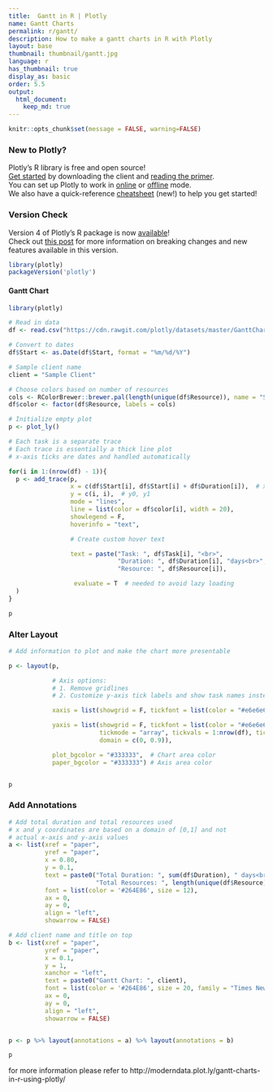 ```yaml
---
title:  Gantt in R | Plotly
name: Gantt Charts
permalink: r/gantt/
description: How to make a gantt charts in R with Plotly
layout: base
thumbnail: thumbnail/gantt.jpg
language: r
has_thumbnail: true
display_as: basic
order: 5.5
output:
  html_document:
    keep_md: true
---
```


```r
knitr::opts_chunk$set(message = FALSE, warning=FALSE)
```

### New to Plotly?

Plotly's R library is free and open source!<br>
[Get started](https://plot.ly/r/getting-started/) by downloading the client and [reading the primer](https://plot.ly/r/getting-started/).<br>
You can set up Plotly to work in [online](https://plot.ly/r/getting-started/#hosting-graphs-in-your-online-plotly-account) or [offline](https://plot.ly/r/offline/) mode.<br>
We also have a quick-reference [cheatsheet](https://images.plot.ly/plotly-documentation/images/r_cheat_sheet.pdf) (new!) to help you get started!

### Version Check

Version 4 of Plotly's R package is now [available](https://plot.ly/r/getting-started/#installation)!<br>
Check out [this post](http://moderndata.plot.ly/upgrading-to-plotly-4-0-and-above/) for more information on breaking changes and new features available in this version.

```r
library(plotly)
packageVersion('plotly')
```

#### Gantt Chart

```r
library(plotly)

# Read in data
df <- read.csv("https://cdn.rawgit.com/plotly/datasets/master/GanttChart-updated.csv", stringsAsFactors = F)

# Convert to dates
df$Start <- as.Date(df$Start, format = "%m/%d/%Y")

# Sample client name
client = "Sample Client"

# Choose colors based on number of resources
cols <- RColorBrewer::brewer.pal(length(unique(df$Resource)), name = "Set3")
df$color <- factor(df$Resource, labels = cols)

# Initialize empty plot
p <- plot_ly()

# Each task is a separate trace
# Each trace is essentially a thick line plot
# x-axis ticks are dates and handled automatically

for(i in 1:(nrow(df) - 1)){
  p <- add_trace(p,
                 x = c(df$Start[i], df$Start[i] + df$Duration[i]),  # x0, x1
                 y = c(i, i),  # y0, y1
                 mode = "lines",
                 line = list(color = df$color[i], width = 20),
                 showlegend = F,
                 hoverinfo = "text",

                 # Create custom hover text

                 text = paste("Task: ", df$Task[i], "<br>",
                              "Duration: ", df$Duration[i], "days<br>",
                              "Resource: ", df$Resource[i]),

                  evaluate = T  # needed to avoid lazy loading
  )
}

p
```

### Alter Layout

```r
# Add information to plot and make the chart more presentable

p <- layout(p,

            # Axis options:
            # 1. Remove gridlines
            # 2. Customize y-axis tick labels and show task names instead of numbers

            xaxis = list(showgrid = F, tickfont = list(color = "#e6e6e6")),

            yaxis = list(showgrid = F, tickfont = list(color = "#e6e6e6"),
                         tickmode = "array", tickvals = 1:nrow(df), ticktext = unique(df$Task),
                         domain = c(0, 0.9)),

            plot_bgcolor = "#333333",  # Chart area color
            paper_bgcolor = "#333333") # Axis area color


p
```

### Add Annotations

```r
# Add total duration and total resources used
# x and y coordinates are based on a domain of [0,1] and not
# actual x-axis and y-axis values
a <- list(xref = "paper",
          yref = "paper",
          x = 0.80,
          y = 0.1,
          text = paste0("Total Duration: ", sum(df$Duration), " days<br>",
                        "Total Resources: ", length(unique(df$Resource)), "<br>"),
          font = list(color = '#264E86', size = 12),
          ax = 0,
          ay = 0,
          align = "left",
          showarrow = FALSE)

# Add client name and title on top
b <- list(xref = "paper",
          yref = "paper",
          x = 0.1,
          y = 1,
          xanchor = "left",
          text = paste0("Gantt Chart: ", client),
          font = list(color = '#264E86', size = 20, family = "Times New Roman"),
          ax = 0,
          ay = 0,
          align = "left",
          showarrow = FALSE)


p <- p %>% layout(annotations = a) %>% layout(annotations = b)

p
```

for more information please refer to http://moderndata.plot.ly/gantt-charts-in-r-using-plotly/
